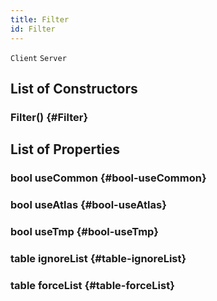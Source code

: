 ```yaml
---
title: Filter
id: Filter
---
```

`Client`
`Server`

## List of Constructors

### Filter() {#Filter}

## List of Properties

### bool useCommon {#bool-useCommon}

### bool useAtlas {#bool-useAtlas}

### bool useTmp {#bool-useTmp}

### table ignoreList {#table-ignoreList}

### table forceList {#table-forceList}

